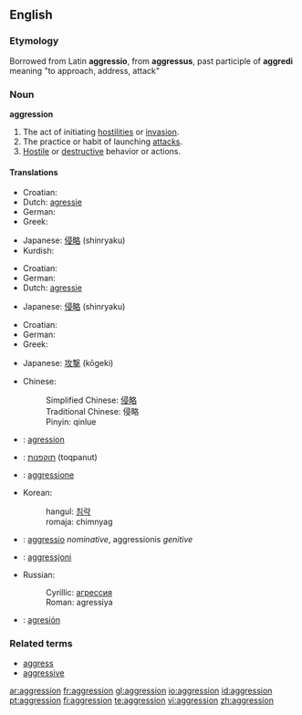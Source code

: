 {{see|Aggression}}

==English==

===Etymology===
Borrowed from Latin '''aggressio''', from '''aggressus''', past participle of '''aggredi''' meaning "to approach, address, attack"

===Noun===
'''aggression'''

# The act of initiating [[hostility|hostilities]] or [[invasion]].
# The practice or habit of launching [[attack]]s.
# [[Hostile]] or [[destructive]] behavior or actions.

====Translations====
{{trans-top|The act of initiating hostilities or invasion}}
* Croatian: {{t-|hr|agresija|f}}
* Dutch: [[agressie]]
* German: {{t-|de|Aggression|f}}
* Greek: {{t|el|επιθετικότητα|f|tr=epithetikótita|sc=Grek}}
{{trans-mid}}
* Japanese: [[侵略]] (shinryaku)
* Kurdish: {{KUchar|[[ده‌س درێژی]]}}
{{trans-bottom}}

{{trans-top|The practice or habit of launching attacks}}
* Croatian: {{t-|hr|agresija|f}}
* German: {{t-|de|Aggression|f}}
* Dutch: [[agressie]]
{{trans-mid}}
* Japanese: [[侵略]] (shinryaku)
{{trans-bottom}}

{{trans-top|Hostile or destructive behavior or actions}}
* Croatian: {{t-|hr|agresija|f}}
* German: {{t-|de|Aggression|f}}
* Greek: {{t|el|επιθετικότητα|f|tr=epithetikótita|sc=Grek}}
{{trans-mid}}
* Japanese: [[攻撃]] (kōgeki)
{{trans-bottom}}

{{checktrans-top}}
*Chinese:
*:Simplified Chinese: [[侵略]]
*:Traditional Chinese: 侵略
*:Pinyin: qinlue
*{{ttbc|French}}: [[agression]]
*{{ttbc|Hebrew}}: [[תוקפנות]] (toqpanut)
*{{ttbc|Italian}}: [[aggressione]]
{{trans-mid}}
*Korean:
*:hangul: [[침략]]
*:romaja: chimnyag
*{{ttbc|Latin}}: [[aggressio]] ''nominative'', aggressionis ''genitive''
*{{ttbc|Maltese}}: [[aggressjoni]]
*Russian:
*:Cyrillic: [[агрессия]]
*:Roman: agressiya
*{{ttbc|Spanish}}: [[agresión]]
{{trans-bottom}}

===Related terms===
*[[aggress]]
*[[aggressive]]

[[ar:aggression]]
[[fr:aggression]]
[[gl:aggression]]
[[io:aggression]]
[[id:aggression]]
[[pt:aggression]]
[[fi:aggression]]
[[te:aggression]]
[[vi:aggression]]
[[zh:aggression]]